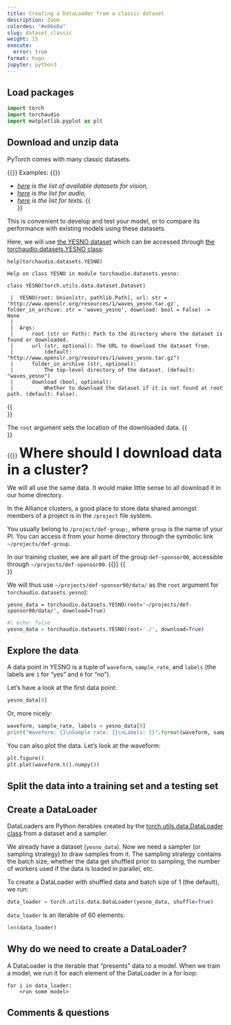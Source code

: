 ```yaml
---
title: Creating a DataLoader from a classic dataset
description: Zoom
colordes: "#e86e0a"
slug: dataset_classic
weight: 15
execute:
  error: true
format: hugo
jupyter: python3
---
```


## Load packages

```python
import torch
import torchaudio
import matplotlib.pyplot as plt
```

## Download and unzip data

PyTorch comes with many classic datasets.

{{<ex>}}
Examples:
{{</ex>}}

- *[here](https://pytorch.org/vision/stable/datasets.html) is the list of available datasets for vision,*
- *[here](https://pytorch.org/audio/stable/datasets.html?highlight=dataset#module-torchaudio.datasets) is the list for audio,*
- *[here](https://pytorch.org/text/stable/datasets.html?highlight=dataset) is the list for texts.*
{{<br size="3">}}

This is convenient to develop and test your model, or to compare its performance with existing models using these datasets.

Here, we will use [the YESNO dataset](https://www.openslr.org/1/) which can be accessed through [the torchaudio.datasets.YESNO class](https://pytorch.org/audio/stable/datasets.html#torchaudio.datasets.YESNO):

```.python
help(torchaudio.datasets.YESNO)
```
```
Help on class YESNO in module torchaudio.datasets.yesno:

class YESNO(torch.utils.data.dataset.Dataset)

 |  YESNO(root: Union[str, pathlib.Path], url: str = 'http://www.openslr.org/resources/1/waves_yesno.tar.gz', folder_in_archive: str = 'waves_yesno', download: bool = False) -> None
 |  
 |  Args:
 |      root (str or Path): Path to the directory where the dataset is found or downloaded.
 |      url (str, optional): The URL to download the dataset from.
 |          (default: "http://www.openslr.org/resources/1/waves_yesno.tar.gz")
 |      folder_in_archive (str, optional):
 |          The top-level directory of the dataset. (default: "waves_yesno")
 |      download (bool, optional):
 |          Whether to download the dataset if it is not found at root path. (default: False).
```
{{<br size="4">}}

The `root` argument sets the location of the downloaded data.
{{<br size="5">}}

{{<notes>}}
<span style="font-size: 2rem;">**Where should I download data in a cluster?**</span>

We will all use the same data. It would make little sense to all download it in our home directory.

In the Alliance clusters, a good place to store data shared amongst members of a project is in the `/project` file system.

You usually belong to `/project/def-group;`, where `group` is the name of your PI. You can access it from your home directory through the symbolic link `~/projects/def-group`.

In our training cluster, we are all part of the group `def-sponsor00`, accessible through `~/projects/def-sponsor00`.
{{</notes>}}
{{<br size="6">}}

We will thus use `~/projects/def-sponsor00/data/` as the `root` argument for `torchaudio.datasets.yesno`):

```.python
yesno_data = torchaudio.datasets.YESNO(root='~/projects/def-sponsor00/data/', download=True)
```

```python
#| echo: false
yesno_data = torchaudio.datasets.YESNO(root='./', download=True)
```

## Explore the data

A data point in YESNO is a tuple of `waveform`, `sample_rate`, and `labels` (the labels are `1` for "yes" and `0` for "no").

Let's have a look at the first data point:

```python
yesno_data[0]
```

Or, more nicely:

```python
waveform, sample_rate, labels = yesno_data[0]
print("Waveform: {}\nSample rate: {}\nLabels: {}".format(waveform, sample_rate, labels))
```

You can also plot the data. Let's look at the waveform:

```python
plt.figure()
plt.plot(waveform.t().numpy())
```

## Split the data into a training set and a testing set



## Create a DataLoader

DataLoaders are Python iterables created by the [torch.utils.data.DataLoader class](https://pytorch.org/docs/stable/data.html#torch.utils.data.DataLoader) from a dataset and a sampler.

We already have a dataset (`yesno_data`). Now we need a sampler (or sampling strategy) to draw samples from it. The sampling strategy contains the batch size, whether the data get shuffled prior to sampling, the number of workers used if the data is loaded in parallel, etc.

To create a DataLoader with shuffled data and batch size of 1 (the default), we run:

```python
data_loader = torch.utils.data.DataLoader(yesno_data, shuffle=True)
```

`data_loader` is an iterable of 60 elements:

```python
len(data_loader)
```

## Why do we need to create a DataLoader?

A DataLoader is the iterable that "presents" data to a model. When we train a model, we run it for each element of the DataLoader in a for loop:

```.python
for i in data_loader:
    <run some model>
```

## Comments & questions
